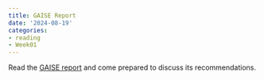 ```yaml
---
title: GAISE Report
date: '2024-08-19'
categories:
- reading
- Week01
---
```


Read the [GAISE report](https://www.amstat.org/docs/default-source/amstat-documents/gaisecollege_full.pdf) and come prepared to discuss its recommendations. 

